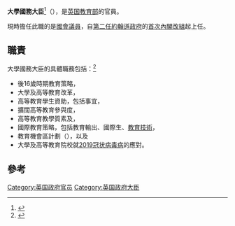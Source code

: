 {{noteTA|G1=PoliticiansUK|G2=UK Places}}
{{Infobox official post
| post = <br>{{small|大學國務大臣}}
| body = [[联合王国|联合王国]]
| flag = 
| flagsize = 
| flagcaption = 
| insignia = Royal Coat of Arms of the United Kingdom (HM Government).svg
| insigniacaption = [[英国政府|英国政府]]所使用的皇室紋章
| department = [[英国教育部|教育部]]
| image = File:Official portrait of Michelle Donelan MP.jpg
| incumbent = {{le|米歇爾·多蘭|Michelle Donelan}}
| incumbentsince = 2020年2月13日
| style =
| residence = 
| nominator = 
| status =
| seat =
| member_of =
| appointer =
| appointer_qualified = 
| reports_to =
| termlength =
| first = {{le|瑪格麗特·霍奇|Beverley Hughes}}
| constituting_instrument = 
| formation = 2001年6月11日
| deputy = 
| salary = 
| website =
}}
{{PoliticsUK}}

'''大學國務大臣'''<ref>{{cite news|url=https://www.gov.uk/government/news/minister-celebrates-successful-commitment-of-200m-in-uk-china-research-and-innovation-collaboration.zh|title=英国国务大臣宣布已成功投入2亿英镑支持中英研究创新合作|website=GOV.UK|date=2016-09-23|accessdate=2020-10-29|archive-date=2019-07-25|archive-url=https://web.archive.org/web/20190725160218/https://www.gov.uk/government/news/minister-celebrates-successful-commitment-of-200m-in-uk-china-research-and-innovation-collaboration.zh|dead-url=no}}</ref>（{{lang-en|Minister of State for Universities}}），是[[英国教育部|英国教育部]]的官員。

現時擔任此職的是[[國會議員_(英國)|國會議員]]{{le|米歇爾·多蘭|Michelle Donelan}}，自[[第二次約翰遜內閣|第二任約翰遜政府]]的[[2020年英國內閣改組|首次內閣改組]]起上任。

== 職責 ==
大學國務大臣的具體職務包括：<ref>{{cite web|url=https://www.gov.uk/government/ministers/minister-of-state--97|title=Minister of State for Universities|website=GOV.UK|language=en|access-date=2020-10-29|archive-date=2021-02-13|archive-url=https://web.archive.org/web/20210213113012/https://www.gov.uk/government/ministers/minister-of-state--97|dead-url=no}}</ref>
*後16歲時期教育策略，
*大學及高等教育改革，
*高等教育學生資助，包括{{le|學生貸款公司|Student Loans Company}}事宜，
*擴闊高等教育參與度，
*高等教育教學質素及{{le|卓越教學框架|Teaching Excellence Framework}}，
*國際教育策略，包括教育輸出、國際生、[[教育技術學|教育技術]]，
*教育機會區計劃（{{lang|en|Opportunity Areas programme}}），以及
*大學及高等教育院校就[[2019冠状病毒病|2019冠状病毒病]]的應對。

== 參考 ==
{{reflist | 2}}

{{Portal bar|政治|英國}}

[[Category:英国政府官员|Category:英国政府官员]]
[[Category:英国政府大臣|Category:英国政府大臣]]